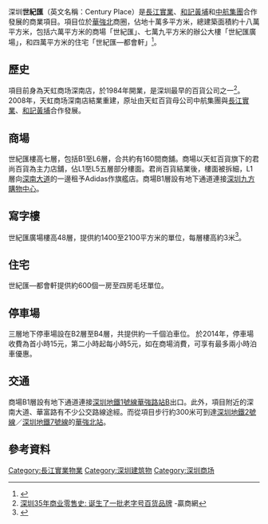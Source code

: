 {{advert|time=2014-09-21T02:00:03+00:00}}
{{infobox shopping mall 
  | shopping_mall_name = 世紀匯
  | location = [[深圳|深圳]][[福田區|福田區]]深南大道3018號
  | opening_date = 2014年
  | developer = 深圳和記黃埔中航地產有限公司（[[長江實業|長江實業]]、[[和記黃埔|和記黃埔]]、[[中航國際|中航集團]]合資公司）
  | owner = 深圳和記黃埔中航地產有限公司
  | architect = [[SOM建築設計事務所|SOM建築設計事務所]]
  | number_of_stores = 160
  | number_of_anchors = 
  | floor_area = 約六萬平方米
  | floors = 7層
  | website = 
}}
深圳'''世紀匯'''（英文名稱：Century Place）是[[長江實業|長江實業]]、[[和記黃埔|和記黃埔]]和[[中航國際|中航集團]]合作發展的商業項目。項目位於[[華強北|華強北]]商圈，佔地十萬多平方米，總建築面積約十八萬平方米，包括六萬平方米的商場「世紀匯」、七萬九平方米的辦公大樓「世紀匯廣場」，和四萬平方米的住宅「世紀匯—都會軒」<ref>{{Cite web |url=http://www.ckh.com.hk/tchi/page21_182.html |title=長實集團世紀匯簡介 |accessdate=2014-09-20 |archive-date=2014-12-09 |archive-url=https://web.archive.org/web/20141209054757/http://www.ckh.com.hk/tchi/page21_182.html |dead-url=no }}</ref>。

==歷史==
項目前身為天虹商场深南店，於1984年開業，是深圳最早的百貨公司之一<ref>[http://sz.winshang.com/news-518720-2.html 深圳35年商业零售史: 诞生了一批老字号百货品牌] {{Wayback|url=http://sz.winshang.com/news-518720-2.html |date=20160304185814 }}-贏商網</ref>。2008年，天虹商场深南店結業重建，原址由天虹百貨母公司中航集團與[[長江實業|長江實業]]、[[和記黃埔|和記黃埔]]合作發展。

==商場==

世紀匯樓高七層，包括B1至L6層，合共約有160間商舖。商場以天虹百貨旗下的君尚百貨為主力店舖，佔L1至L5五層部分樓面。君尚百貨結業後，樓面被拆細，L1層向[[深南大道|深南大道]]的一邊租予Adidas作旗艦店。商場B1層設有地下通道連接[[深圳九方購物中心|深圳九方購物中心]]。

==寫字樓==

世紀匯廣場樓高48層，提供約1400至2100平方米的單位，每層樓高約3米<ref>{{Cite web |url=http://en.savills.com.cn/property-showcase/commercial/century-place-tower.aspx |title=(英文)第一太平戴維斯 世紀匯廣場簡介 |accessdate=2014-09-20 |archive-date=2015-07-16 |archive-url=https://web.archive.org/web/20150716175549/http://en.savills.com.cn/property-showcase/commercial/century-place-tower.aspx |dead-url=no }}</ref>。

==住宅==
世紀匯—都會軒提供約600個一房至四房毛坯單位。

==停車場==
三層地下停車場設在B2層至B4層，共提供約一千個泊車位。
於2014年，停車場收費為首小時15元，第二小時起每小時5元，如在商場消費，可享有最多兩小時泊車優惠。

==交通==
商場B1層設有地下通道連接[[深圳地鐵1號線|深圳地鐵1號線]][[華強路站|華強路站]]B出口。此外，項目附近的深南大道、華富路有不少公交路線途經。而從項目步行約300米可到達[[深圳地鐵2號線|深圳地鐵2號線]]／[[深圳地鐵7號線|深圳地鐵7號線]]的[[華強北站|華強北站]]。

==參考資料==
{{reflist}}
{{华强北}}
{{長江集團}}
[[Category:長江實業物業|Category:長江實業物業]]
[[Category:深圳建筑物|Category:深圳建筑物]]
[[Category:深圳商场|Category:深圳商场]]